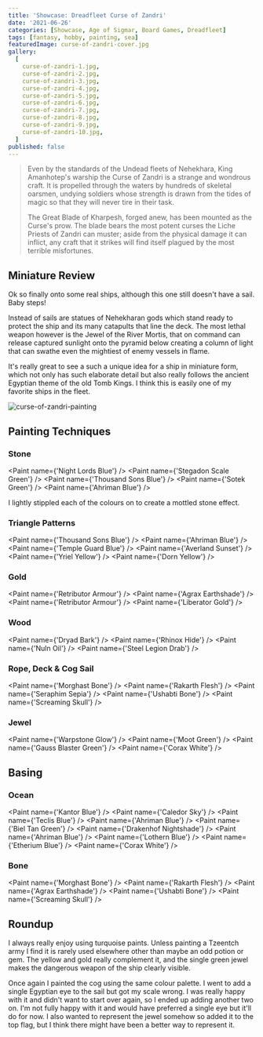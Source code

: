 ```yaml
---
title: 'Showcase: Dreadfleet Curse of Zandri'
date: '2021-06-26'
categories: [Showcase, Age of Sigmar, Board Games, Dreadfleet]
tags: [fantasy, hobby, painting, sea]
featuredImage: curse-of-zandri-cover.jpg
gallery:
  [
    curse-of-zandri-1.jpg,
    curse-of-zandri-2.jpg,
    curse-of-zandri-3.jpg,
    curse-of-zandri-4.jpg,
    curse-of-zandri-5.jpg,
    curse-of-zandri-6.jpg,
    curse-of-zandri-7.jpg,
    curse-of-zandri-8.jpg,
    curse-of-zandri-9.jpg,
    curse-of-zandri-10.jpg,
  ]
published: false
---
```


> Even by the standards of the Undead fleets of Nehekhara, King Amanhotep's warship the Curse of Zandri is a strange
> and wondrous craft. It is propelled through the waters by hundreds of skeletal oarsmen, undying soldiers whose
> strength is drawn from the tides of magic so that they will never tire in their task.
>
> The Great Blade of Kharpesh, forged anew, has been mounted as the Curse's prow. The blade bears the most potent
> curses the Liche Priests of Zandri can muster; aside from the physical damage it can inflict, any craft that it
> strikes will find itself plagued by the most terrible misfortunes.

## Miniature Review

Ok so finally onto some real ships, although this one still doesn't have a sail. Baby steps!

Instead of sails are statues of Nehekharan gods which stand ready to protect the ship and its many catapults that line
the deck. The most lethal weapon however is the Jewel of the River Mortis, that on command can release captured
sunlight onto the pyramid below creating a column of light that can swathe even the mightiest of enemy vessels in flame.

It's really great to see a such a unique idea for a ship in miniature form, which not only has such elaborate detail
but also really follows the ancient Egyptian theme of the old Tomb Kings. I think this is easily one of my favorite
ships in the fleet.

![curse-of-zandri-painting](curse-of-zandri-painting.jpg)

## Painting Techniques

### Stone
<Paint name={'Night Lords Blue'} />
<Paint name={'Stegadon Scale Green'} />
<Paint name={'Thousand Sons Blue'} />
<Paint name={'Sotek Green'} />
<Paint name={'Ahriman Blue'} />

I lightly stippled each of the colours on to create a mottled stone effect.

### Triangle Patterns
<Paint name={'Thousand Sons Blue'} />
<Paint name={'Ahriman Blue'} />
<Paint name={'Temple Guard Blue'} />
<Paint name={'Averland Sunset'} />
<Paint name={'Yriel Yellow'} />
<Paint name={'Dorn Yellow'} />

### Gold
<Paint name={'Retributor Armour'} />
<Paint name={'Agrax Earthshade'} />
<Paint name={'Retributor Armour'} />
<Paint name={'Liberator Gold'} />

### Wood
<Paint name={'Dryad Bark'} />
<Paint name={'Rhinox Hide'} />
<Paint name={'Nuln Oil'} />
<Paint name={'Steel Legion Drab'} />

### Rope, Deck & Cog Sail
<Paint name={'Morghast Bone'} />
<Paint name={'Rakarth Flesh'} />
<Paint name={'Seraphim Sepia'} />
<Paint name={'Ushabti Bone'} />
<Paint name={'Screaming Skull'} />

### Jewel
<Paint name={'Warpstone Glow'} />
<Paint name={'Moot Green'} />
<Paint name={'Gauss Blaster Green'} />
<Paint name={'Corax White'} />

## Basing

### Ocean
<Paint name={'Kantor Blue'} />
<Paint name={'Caledor Sky'} />
<Paint name={'Teclis Blue'} />
<Paint name={'Ahriman Blue'} />
<Paint name={'Biel Tan Green'} />
<Paint name={'Drakenhof Nightshade'} />
<Paint name={'Ahriman Blue'} />
<Paint name={'Lothern Blue'} />
<Paint name={'Etherium Blue'} />
<Paint name={'Corax White'} />

### Bone
<Paint name={'Morghast Bone'} />
<Paint name={'Rakarth Flesh'} />
<Paint name={'Agrax Earthshade'} />
<Paint name={'Ushabti Bone'} />
<Paint name={'Screaming Skull'} />

## Roundup

I always really enjoy using turquoise paints. Unless painting a Tzeentch army I find it is rarely used elsewhere other
than maybe an odd potion or gem. The yellow and gold really complement it, and the single green jewel makes the
dangerous weapon of the ship clearly visible.

Once again I painted the cog using the same colour palette. I went to add a single Egyptian eye to the sail but got my
scale wrong. I was really happy with it and didn't want to start over again, so I ended up adding another two on. I'm
not fully happy with it and would have preferred a single eye but it'll do for now. I also wanted to represent the jewel
somehow so added it to the top flag, but I think there might have been a better way to represent it.

